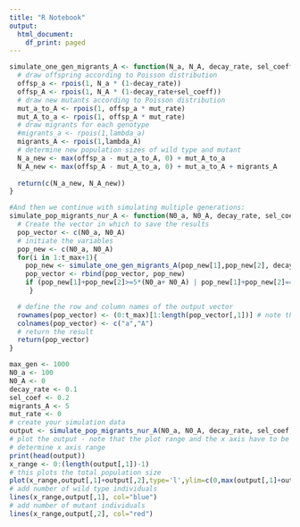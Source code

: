 ```yaml
---
title: "R Notebook"
output:
  html_document:
    df_print: paged
---
```



```r
simulate_one_gen_migrants_A <- function(N_a, N_A, decay_rate, sel_coeff, mut_rate,lambda_A) {
  # draw offspring according to Poisson distribution
  offsp_a <- rpois(1, N_a * (1-decay_rate))
  offsp_A <- rpois(1, N_A * (1-decay_rate+sel_coeff))
  # draw new mutants according to Poisson distribution
  mut_a_to_A <- rpois(1, offsp_a * mut_rate)
  mut_A_to_a <- rpois(1, offsp_A * mut_rate)
  # draw migrants for each genotype
  #migrants_a <- rpois(1,lambda_a)
  migrants_A <- rpois(1,lambda_A)
  # determine new population sizes of wild type and mutant
  N_a_new <- max(offsp_a - mut_a_to_A, 0) + mut_A_to_a
  N_A_new <- max(offsp_A - mut_A_to_a, 0) + mut_a_to_A + migrants_A
  
  return(c(N_a_new, N_A_new))
}

```

```r
#And then we continue with simulating multiple generations:
simulate_pop_migrants_nur_A <- function(N0_a, N0_A, decay_rate, sel_coeff, migrants_A, mut_rate, t_max) {
  # Create the vector in which to save the results
  pop_vector <- c(N0_a, N0_A)
  # initiate the variables
  pop_new <- c(N0_a, N0_A)
  for(i in 1:t_max+1){
    pop_new <- simulate_one_gen_migrants_A(pop_new[1],pop_new[2], decay_rate, sel_coeff, mut_rate, migrants_A)
    pop_vector <- rbind(pop_vector, pop_new)
    if (pop_new[1]+pop_new[2]>=5*(N0_a+ N0_A) | pop_new[1]+pop_new[2]==0) break
     }

  # define the row and column names of the output vector
  rownames(pop_vector) <- (0:t_max)[1:length(pop_vector[,1])] # note that the vector has to be cut if the simulation stopped early
  colnames(pop_vector) <- c("a","A")
  # return the result
  return(pop_vector)	
}
```

```r
max_gen <- 1000
N0_a <- 100
N0_A <- 0
decay_rate <- 0.1
sel_coef <- 0.2
migrants_A <- 5
mut_rate <- 0
# create your simulation data
output <- simulate_pop_migrants_nur_A(N0_a, N0_A, decay_rate, sel_coef, migrants_A,mut_rate,max_gen)
# plot the output - note that the plot range and the x axis have to be adjusted based on the length of the table
# determine x axis range 
print(head(output))
x_range <- 0:(length(output[,1])-1)
# this plots the total population size
plot(x_range,output[,1]+output[,2],type='l',ylim=c(0,max(output[,1]+output[,2])),xlab = "Generation",ylab = "Population size")
# add number of wild type individuals
lines(x_range,output[,1], col="blue")
# add number of mutant individuals
lines(x_range,output[,2], col="red")
```
